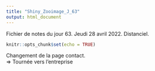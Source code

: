 ```yaml
---
title: "Shiny_Zooimage_J_63"
output: html_document
---
```


Fichier de notes du jour 63. Jeudi 28 avril 2022. Distanciel.

```r
knitr::opts_chunk$set(echo = TRUE)
```

Changement de la page contact. \
=> Tournée vers l'entreprise \


